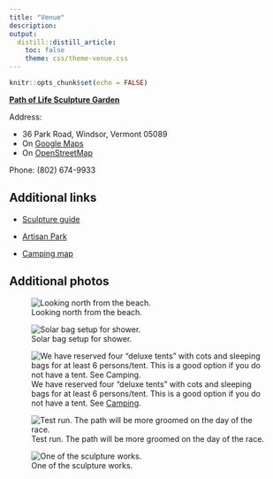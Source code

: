 ```yaml
---
title: "Venue"
description: 
output: 
  distill::distill_article:
    toc: false
    theme: css/theme-venue.css
---
```


```r
knitr::opts_chunk$set(echo = FALSE)
```

[**Path of Life Sculpture Garden**](https://greatriveroutfitters.com/news-and-events/welcome-to-the-path-of-life-sculpture-garden)

Address:

- 36 Park Road, Windsor, Vermont 05089
- On [Google Maps](https://www.google.com/maps/place/Path+of+Life+Sculpture+Garden/@43.5134707,-72.3999229,15z/data=!4m2!3m1!1s0x0:0xe51fd9530f5b7312?sa=X&ved=2ahUKEwilzc7qlc7wAhWWWc0KHbcWCGAQ_BIwG3oECEMQBQ)
- On [OpenStreetMap](https://www.openstreetmap.org/way/308153779#map=18/43.51397/-72.40171)

Phone: (802) 674-9933

## Additional links

- [Sculpture guide](https://greatriveroutfitters.com/news-and-events/path-of-life-garden-guide-a-map)

- [Artisan Park](http://www.artisanspark.net/)

- [Camping map](https://greatriveroutfitters.com/images/files/CampingMap2019-1.pdf)

## Additional photos

![Looking north from the beach.](img/river-up.jpg)

![Solar bag setup for shower.](img/shower.jpg)

![We have reserved four "deluxe tents" with cots and sleeping bags for at least 6 persons/tent. This is a good option if you do not have a tent. See [Camping](_site/camping.html).](img/tent3.jpg)

![Test run. The path will be more groomed on the day of the race.](img/daniel-run.jpg)

![One of the sculpture works.](img/charred.jpg)
